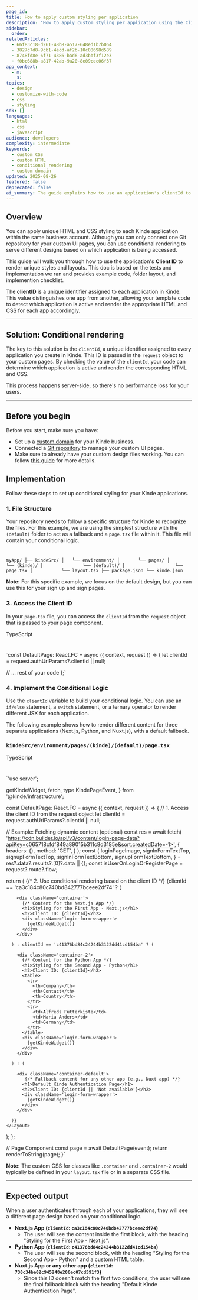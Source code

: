 ```yaml
---
page_id:
title: How to apply custom styling per application
description: "How to apply custom styling per application using the Client ID attribute and conditional rendering." 
sidebar:
  order:
relatedArticles:
  - 66f83c18-d261-48b8-a517-648ed1b7b064
  - 3827c7d8-9cb1-4ecd-af2b-10c08698d589
  - 8748fd8e-6f71-4386-bad6-ad3bbf3f12e3
  - f0bc688b-a817-42ab-9a20-8e09cec06f37
app_context:
  - m:
    s:
topics:
  - design
  - customize-with-code
  - css
  - styling
sdk: []
languages: 
  - html
  - css
  - javascript
audience: developers
complexity: intermediate
keywords:
  - custom CSS
  - custom HTML
  - conditional rendering
  - custom domain
updated: 2025-08-26
featured: false
deprecated: false
ai_summary: The guide explains how to use an application's clientId to conditionally render unique styles for multiple apps from a single code repository.
---
```


## Overview

You can apply unique HTML and CSS styling to each Kinde application within the same business account. Although you can only connect one Git repository for your custom UI pages, you can use conditional rendering to serve different designs based on which application is being accessed.

This guide will walk you through how to use the application's **Client ID** to render unique styles and layouts. This doc is based on the tests and implementation we ran and provides example code, folder layout, and implemention checklist. 

The **clientID** is a unique identifier assigned to each application in Kinde. This value distinguishes one app from another, allowing your template code to detect which application is active and render the appropriate HTML and CSS for each app accordingly. 

---

## Solution: Conditional rendering

The key to this solution is the `clientId`, a unique identifier assigned to every application you create in Kinde. This ID is passed in the `request` object to your custom pages. By checking the value of the `clientId`, your code can determine which application is active and render the corresponding HTML and CSS.

This process happens server-side, so there's no performance loss for your users.

---

## Before you begin

Before you start, make sure you have:

- Set up a [custom domain](https://www.google.com/search?q=https://kinde.com/docs/config/custom-domains/) for your Kinde business.
- Connected a [Git repository](https://www.google.com/search?q=https://kinde.com/docs/design/customize-with-code/set-up-your-environment/) to manage your custom UI pages.
- Make sure to already have your custom design files working. You can follow [this guide](https://docs.kinde.com/design/customize-with-code/customize-with-css-html/) for more details.

## Implementation

Follow these steps to set up conditional styling for your Kinde applications.

### 1. File Structure

Your repository needs to follow a specific structure for Kinde to recognize the files. For this example, we are using the simplest structure with the `(default)` folder to act as a fallback and a `page.tsx` file within it. This file will contain your conditional logic.

# 

`myApp/
├── kindeSrc/
│   └── environment/
│       └── pages/
│           └── (kinde)/
│               └── (default)/
│                   └── page.tsx
│           └── layout.tsx
├── package.json
└── kinde.json`

**Note:** For this specific example, we focus on the default design, but you can use this for your sign up and sign pages. 

### 3. Access the Client ID

In your `page.tsx` file, you can access the `clientId` from the `request` object that is passed to your page component.

TypeScript

# 

`const DefaultPage: React.FC<KindePageEvent> = async ({ context, request }) => {
  let clientId = request.authUrlParams?.clientId || null;

  // ... rest of your code
};`

### 4. Implement the Conditional Logic

Use the `clientId` variable to build your conditional logic. You can use an `if/else` statement, a `switch` statement, or a ternary operator to render different JSX for each application.

The following example shows how to render different content for three separate applications (Next.js, Python, and Nuxt.js), with a default fallback.

### `kindeSrc/environment/pages/(kinde)/(default)/page.tsx`

TypeScript

# 

`'use server';

  getKindeWidget,
  fetch,
  type KindePageEvent,
} from '@kinde/infrastructure';

const DefaultPage: React.FC<KindePageEvent> = async ({ context, request }) => {
  // 1. Access the client ID from the request object
  let clientId = request.authUrlParams?.clientId || null;

  // Example: Fetching dynamic content (optional)
  const res = await fetch(
    'https://cdn.builder.io/api/v3/content/login-page-data?apiKey=c065718cfdf849a89015b311c8d3185e&sort.createdDate=-1>',
    {
      headers: {},
      method: 'GET',
    }
  );
  const {
    loginPageImage,
    signInFormTextTop,
    signupFormTextTop,
    signInFormTextBottom,
    signupFormTextBottom,
  } = res?.data?.results?.[0]?.data || {};
  const isUserOnLoginOrRegisterPage = request?.route?.flow;

  return (
    <Layout
      context={context}
      request={request}
      props={res?.data?.results?.[0]?.data}
    >
      {/* 2. Use conditional rendering based on the client ID */}
      {clientId == 'ca3c184c80c740bd842777bceee2df74' ? (
        
        <div className='container'>
          {/* Content for the Next.js App */}
          <h1>Styling for the First App - Next.js</h1>
          <h2>Client ID: {clientId}</h2>
          <div className='login-form-wrapper'>
            {getKindeWidget()}
          </div>
        </div>
      
      ) : clientId == 'c41376bd84c24244b3122dd41cd154ba' ? (
        
        <div className='container-2'>
          {/* Content for the Python App */}
          <h1>Styling for the Second App - Python</h1>
          <h2>Client ID: {clientId}</h2>
          <table>
            <tr>
              <th>Company</th>
              <th>Contact</th>
              <th>Country</th>
            </tr>
            <tr>
              <td>Alfreds Futterkiste</td>
              <td>Maria Anders</td>
              <td>Germany</td>
            </tr>
          </table>
          <div className='login-form-wrapper'>
            {getKindeWidget()}
          </div>
        </div>

      ) : (
        
        <div className='container-default'>
           {/* Fallback content for any other app (e.g., Nuxt app) */}
          <h1>Default Kinde Authentication Page</h1>
          <h2>Client ID: {clientId || 'Not available'}</h2>
          <div className='login-form-wrapper'>
            {getKindeWidget()}
          </div>
        </div>

      )}
    </Layout>
  );
};

// Page Component
  const page = await DefaultPage(event);
  return renderToString(page);
}`

**Note:** The custom CSS for classes like `.container` and `.container-2` would typically be defined in your `layout.tsx` file or in a separate CSS file.

---

## Expected output

When a user authenticates through each of your applications, they will see a different page design based on your conditional logic.

- **Next.js App (`clientId`: `ca3c184c80c740bd842777bceee2df74`)**
    - The user will see the content inside the first block, with the heading "Styling for the First App - Next.js".
- **Python App (`clientId`: `c41376bd84c24244b3122dd41cd154ba`)**
    - The user will see the second block, with the heading "Styling for the Second App - Python" and a custom HTML table.
- **Nuxt.js App or any other app (`clientId`: `730c34be02c945248e206ec07cd591f3`)**
    - Since this ID doesn't match the first two conditions, the user will see the final fallback block with the heading "Default Kinde Authentication Page".
  
